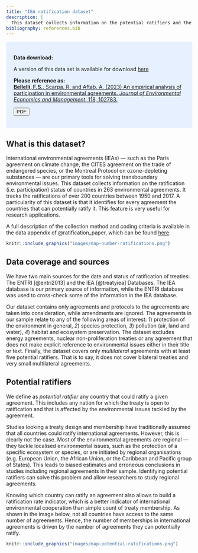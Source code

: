 ```yaml
---
title: "IEA ratification dataset"
description: |
  This dataset collects information on the potential ratifiers and the ratification status for 263 international environmental agreements (IEA) 
bibliography: references.bib
---
```



<style>
div.blue { background-color:#e6f0ff; border-radius: 5px; padding: 20px;}
</style>
<div class = "blue">
**Data download:**

A version of this data set is available for download [here](data files/ratification data.zip)

**Please reference as:** <br>
[**Bellelli, F.S.**, Scarpa, R. and Aftab, A. (2023) An empirical analysis of participation in environmental agreements. *Journal of Environmental Economics and Management*, 118, 102783.](https://www.sciencedirect.com/science/article/abs/pii/S0095069623000013)

<a href="papers/Ratification_paper.pdf"><button>PDF</button></a>
</div>



## What is this dataset? 


International environmental agreements (IEAs) --- such as the Paris agreement on climate change, the CITES agreement on the trade of endangered species, or the Montreal Protocol on ozone-depleting substances --- are our primary tools for solving transboundary environmental issues. This dataset collects information on the ratification (i.e. participation) status of countries in 263 environmental agreements. It tracks the ratifications of over 200 countries between 1950 and 2017. A particularity of this dataset is that it identifies for every agreement the countries that can potentially ratify it. This feature is very useful for  research applications. 

A full description of the collection method and coding criteria is available in the data appendix of @ratification_paper, which can be found [here](papers/ratification paper appendix.zip).



```r
knitr::include_graphics("images/map-number-ratifications.png")
```



## Data coverage and sources

We have two main sources for the date and status of ratification of treaties: The ENTRI [@entri2013] and the IEA [@treatyiea] Databases. The IEA database is our primary source of information, while the ENTRI database was used to cross-check some of the information in the IEA database.

Our dataset contains only agreements and protocols to the agreements are taken into consideration, while amendments are ignored. The agreements in our sample relate to any of the following areas of interest: *1*) protection of the environment in general, *2*) species protection, *3*) pollution (air, land and water), *4*) habitat and ecosystem preservation. The dataset excludes energy agreements, nuclear non-proliferation treaties or any agreement that does not make explicit reference to environmental issues either in their title or text. Finally, the dataset covers only *multilateral* agreements with at least five potential ratifiers. That is to say, it does not cover bilateral treaties and very small multilateral agreements.


## Potential ratifiers

We define as *potential ratifier* any country that could ratify a given agreement. This includes any nation for which the treaty is open to ratification and that is affected by the environmental issues tackled by the agreement. 

Studies looking a treaty design and membership have traditionally assumed that all countries could ratify international agreements. However, this is clearly not the case. Most of the environmental agreements are regional --- they tackle localised environmental issues, such as the protection of a specific ecosystem or species, or are initiated by regional organisations (e.g. European Union, the African Union, or the Caribbean and Pacific group of States). This leads to biased estimates and erroneous conclusions in studies including regional agreements in their sample. Identifying potential ratifiers can solve this problem and allow researchers to study regional agreements.

Knowing which country can ratify an agreement also allows to build a ratification rate indicator, which is a better indicator of international environmental cooperation than simple count of treaty membership. As shown in the image below, not all countries have access to the same number of agreements. Hence, the number of memberships in international agreements is driven by the number of agreements they can potentially ratify.

```r
knitr::include_graphics("images/map-potential-ratifications.png")
```



